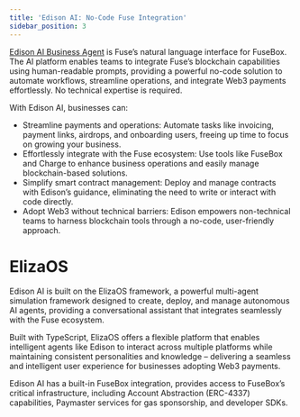 ```yaml
---
title: 'Edison AI: No-Code Fuse Integration'
sidebar_position: 3
---
```


[Edison AI Business Agent](https://www.fuse.io/edison) is Fuse’s natural language interface for FuseBox. The AI platform enables teams to integrate Fuse’s blockchain capabilities using human-readable prompts, providing a powerful no-code solution to automate workflows, streamline operations, and integrate Web3 payments effortlessly. No technical expertise is required.

With Edison AI, businesses can:

* Streamline payments and operations: Automate tasks like invoicing, payment links, airdrops, and onboarding users, freeing up time to focus on growing your business.
* Effortlessly integrate with the Fuse ecosystem: Use tools like FuseBox and Charge to enhance business operations and easily manage blockchain-based solutions.
* Simplify smart contract management: Deploy and manage contracts with Edison’s guidance, eliminating the need to write or interact with code directly.
* Adopt Web3 without technical barriers: Edison empowers non-technical teams to harness blockchain tools through a no-code, user-friendly approach.

# ElizaOS

Edison AI is built on the ElizaOS framework, a powerful multi-agent simulation framework designed to create, deploy, and manage autonomous AI agents, providing a conversational assistant that integrates seamlessly with the Fuse ecosystem. 

Built with TypeScript, ElizaOS offers a flexible platform that enables intelligent agents like Edison to interact across multiple platforms while maintaining consistent personalities and knowledge – delivering a seamless and intelligent user experience for businesses adopting Web3 payments.

Edison AI has a built-in FuseBox integration, provides access to FuseBox’s critical infrastructure, including Account Abstraction (ERC-4337) capabilities, Paymaster services for gas sponsorship, and developer SDKs.
